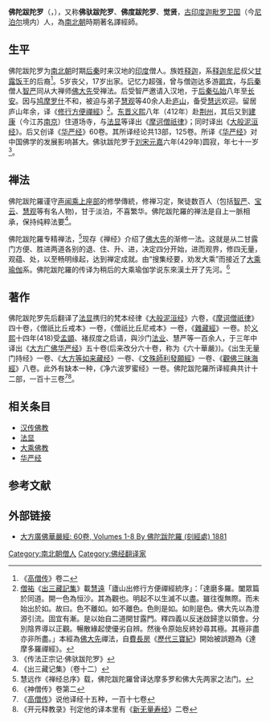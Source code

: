 {{佛教}}

'''佛陀跋陀罗'''（{{lang-sa|Buddhabhadra}}，{{bd|359年||429年|}}），又称'''佛驮跋陀罗'''、'''佛度跋陀罗'''、'''觉贤'''，[[古印度|古印度]][[迦毗罗卫国|迦毗罗卫国]]（今[[尼泊尔|尼泊尔]]境内）人，為[[南北朝|南北朝]]時期著名譯經師。

== 生平 ==
佛陀跋陀罗为[[南北朝|南北朝]]时期[[后秦|后秦]]时来汉地的[[印度|印度]]僧人。族姓[[釋迦族|释迦]]，系[[释迦牟尼|释迦牟尼]]叔父[[甘露饭王|甘露饭王]]的后裔<ref>《[[高僧传|高僧传]]》卷二</ref>。5岁丧父，17岁出家。记忆力超强，曾与僧迦达多游[[罽宾|罽宾]]，与[[后秦|后秦]]僧人[[智严|智严]]同从大禅师[[佛大先|佛大先]]受禅法。后受智严邀请入汉地，于[[后秦|后秦]][[弘始|弘始]]八年至[[长安|长安]]。因与[[鸠摩罗什|鸠摩罗什]]不和，被迫与弟子[[慧观|慧观]]等40余人赴[[庐山|庐山]]，备受[[慧远|慧远]]欢迎。留居庐山年余，译《[[達摩多羅禪經|修行方便禪經]]》<ref>[[僧祐|僧祐]]《[[出三藏記集|出三藏記集]]》載[[慧遠|慧遠]]「廬山出修行方便禪經統序」：「達磨多羅。闔眾篇於同道。開一色為恒沙。其為觀也。明起不以生滅不以盡。雖往復無際。而未始出於如。故曰。色不離如。如不離色。色則是如。如則是色。佛大先以為澄源引流。固宜有漸。是以始自二道開甘露門。釋四義以反迷啟歸塗以領會。分別陰界導以正觀。暢散緣起使優劣自辨。然後令原始反終妙尋其極。其極非盡亦非所盡。」本經為[[佛大先|佛大先]]禪法，自[[費長房_(隋朝)|費長房]]《[[歷代三寶紀|歷代三寶紀]]》開始被誤題為《達摩多羅禪經》。</ref>。[[东晋|东晋]][[义熙_(东晋)|义熙]]八年（412年）赴[[荆州|荆州]]，其后又到[[建康|建康]]（今江苏[[南京|南京]]）住道场寺，与[[法显|法显]]等译出《[[摩诃僧祇律|摩诃僧祇律]]》；同时译出《[[涅槃经|大般泥洹经]]》。后又创译《[[华严经|华严经]]》60卷。其所译经论共13部，125卷。所译《[[华严经|华严经]]》对中国佛学的发展影响甚大。佛驮跋陀罗于[[刘宋|刘宋]][[元嘉_(刘宋)|元嘉]]六年(429年)圆寂，年七十一岁<ref>《传法正宗记·佛驮跋陀罗》</ref>。

== 禅法 ==
佛陀跋陀羅谨守[[声闻乘|声闻乘]][[上座部|上座部]]的修學傳統，修禅习定，聚徒数百人（包括[[智严|智严]]、[[釋寶雲|宝云]]、[[慧观|慧观]]等有名人物)，甘于淡泊，不喜繁华。佛陀跋陀羅的禅法是自上一脈相承，保持纯粹法要<ref>《出三藏记集》（卷十二）</ref>。

佛陀跋陀羅专精禅法，<ref>慧远作《禅经总序》载，佛陀跋陀羅曾译达摩多罗和佛大先两家之法门。</ref>现存《禅经》介绍了[[佛大先|佛大先]]的渐修一法。这就是从二甘露门方便、胜进两道各别的退、住、升、进，决定四分开始，进而观界，修四无量，观蕴、处，以至畅明缘起，达到禅定成就。由“搜集经要，劝发大乘”而接近了[[大乘|大乘]][[瑜伽行唯識學派|瑜伽]]系。佛陀跋陀羅的传译为稍后的大乘瑜伽学说东來漢土开了先河。<ref>《神僧传》卷第二</ref>

== 著作 ==
佛陀跋陀罗先后翻译了[[法显|法显]]携归的梵本经律《[[涅槃經|大般泥洹经]]》六卷，《[[摩诃僧祇律|摩诃僧祇律]]》四十卷，《僧祇比丘戒本》一卷，《僧祇比丘尼戒本》一卷，《[[:s:雜藏經|雜藏經]]》一卷。於[[义熙_(东晋)|义熙]]十四年(418)受[[孟顗|孟顗]]、褚叔度之启请，與沙门[[法业|法业]]、慧严等一百余人，于三年中译出《[[大方广佛华严经|大方广佛华严经]]》五十卷(后来改分六十卷，称为《六十華嚴》)。《出生无量门持经》一卷、《[[如來藏經|大方等如来藏经]]》一卷、《[[:s:文殊師利發願經|文殊師利發願經]]》一卷、《[[:s:觀佛三昧海經|觀佛三昧海經]]》八卷。此外有缺本一种，《净六波罗蜜经》一卷。佛陀跋陀羅所译經典共计十二部，一百十三卷<ref>《[[高僧传|高僧传]]》说他译经十五种，一百十七卷</ref><ref>《开元释教录》刊定他的译本里有《[[新无量寿经|新无量寿经]]》二卷</ref>。
{{wikisource|华严经}}

==相关条目==
* [[汉传佛教|汉传佛教]]
* [[法显|法显]]
* [[大乘佛教|大乘佛教]]
* [[华严经|华严经]]

==参考文献==
{{reflist|2}}
==外部链接==
*[http://books.google.com/books?id=9mApAAAAYAAJ&printsec=frontcover&source=gbs_ge_summary_r&cad=0#v=onepage&q&f=false 大方廣佛華嚴經: 60卷, Volumes 1-8 By 佛陀跋陀羅 (刻經處) 1881]

{{Authority control}}
[[Category:南北朝僧人|Category:南北朝僧人]]
[[Category:佛经翻译家|Category:佛经翻译家]]
